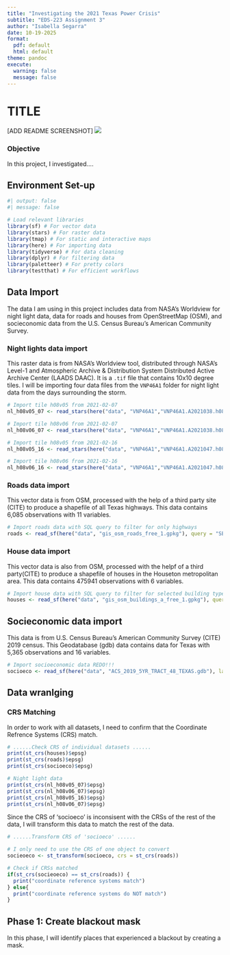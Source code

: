 ```yaml
---
title: "Investigating the 2021 Texas Power Crisis"
subtitle: "EDS-223 Assignment 3"
author: "Isabella Segarra"
date: 10-19-2025
format: 
  pdf: default 
  html: default
theme: pandoc
execute: 
  warning: false
  message: false
---
```


# TITLE 

[ADD README SCREENSHOT]
![](filepath)

### Objective
In this project, I investigated....

## Environment Set-up 
```r
#| output: false
#| message: false

# Load relevant libraries
library(sf) # For vector data
library(stars) # For raster data 
library(tmap) # For static and interactive maps
library(here) # For importing data 
library(tidyverse) # For data cleaning
library(dplyr) # For filtering data 
library(paletteer) # For pretty colors 
library(testthat) # For efficient workflows 

```

## Data Import
The data I am using in this project includes data from NASA's Worldview for night light data, data for roads and houses from OpenStreetMap (OSM), and socieconomic data from the U.S. Census Bureau's American Community Survey. 

### Night lights data import
This raster data is from NASA's Worldview tool, distributed through NASA's Level-1 and Atmospheric Archive & Distribution System Distributed Active Archive Center (LAADS DAAC). It is a `.tif` file that contains 10x10 degree tiles. I will be importing four data files from the `VNP46A1` folder for night light data from the days surrounding the storm. 
```r

# Import tile h08v05 from 2021-02-07
nl_h08v05_07 <- read_stars(here("data", "VNP46A1","VNP46A1.A2021038.h08v05.001.2021039064328.tif"))

# Import tile h08v06 from 2021-02-07
nl_h08v06_07 <- read_stars(here("data", "VNP46A1","VNP46A1.A2021038.h08v06.001.2021039064329.tif"))

# Import tile h08v05 from 2021-02-16
nl_h08v05_16 <- read_stars(here("data", "VNP46A1","VNP46A1.A2021047.h08v05.001.2021048091106.tif"))

# Import tile h08v06 from 2021-02-16
nl_h08v06_16 <- read_stars(here("data", "VNP46A1","VNP46A1.A2021047.h08v05.001.2021048091106.tif"))

```

### Roads data import
This vector data is from OSM, processed with the help of a third party site (CITE) to produce a shapefile of all Texas highways. This data contains 6,085 observations with 11 variables. 
```r
# Import roads data with SQL query to filter for only highways 
roads <- read_sf(here("data", "gis_osm_roads_free_1.gpkg"), query = "SELECT * FROM gis_osm_roads_free_1 WHERE fclass='motorway'")

```

### House data import
This vector data is also from OSM, processed with the helpf of a third party(CITE) to produce a shapefile of houses in the Houseton metropolitan area. This data contains 475941 observations with 6 variables. 
```r
# Import house data with SQL query to filter for selected building types
houses <- read_sf(here("data", "gis_osm_buildings_a_free_1.gpkg"), query = "SELECT * FROM gis_osm_buildings_a_free_1 WHERE (type IS NULL AND name IS NULL) OR type in ('residential', 'apartments', 'house', 'static_caravan', 'detached')")

```

## Socieconomic data import
This data is from  U.S. Census Bureau’s American Community Survey (CITE) 2019 census. This Geodatabase (gdb) data contains data for Texas with  5,365 observations and 16 variables.  
```r
# Import socioeconomic data REDO!!!
socioeco <- read_sf(here("data", "ACS_2019_5YR_TRACT_48_TEXAS.gdb"), layer = "ACS_2019_5YR_TRACT_48_TEXAS")

```

## Data wranlging

### CRS Matching
In order to work with all datasets, I need to confirm that the Coordinate Refrence Systems (CRS) match. 

```r
# ......Check CRS of individual datasets ......
print(st_crs(houses)$epsg) 
print(st_crs(roads)$epsg)
print(st_crs(socioeco)$epsg)

# Night light data 
print(st_crs(nl_h08v05_07)$epsg)
print(st_crs(nl_h08v06_07)$epsg)
print(st_crs(nl_h08v05_16)$epsg)
print(st_crs(nl_h08v06_07)$epsg)

```
Since the CRS of 'socioeco' is inconsisent with the CRSs of the rest of the data, I will transform this data to match the rest of the data. 

```r
# ......Transform CRS of 'socioeco' ......

# I only need to use the CRS of one object to convert 
socieoeco <- st_transform(socioeco, crs = st_crs(roads))

# Check if CRSs matched
if(st_crs(socieoeco) == st_crs(roads)) {
  print("coordinate reference systems match")
} else{
  print("coordinate reference systems do NOT match")
} 

```

## Phase 1: Create blackout mask 
In this phase, I will identify places that experienced a blackout by creating a mask. 
```r

```


